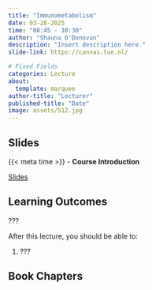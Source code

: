 ```yaml
---
title: "Immunometabolism"
date: 03-28-2025
time: "08:45 - 10:30"
author: "Shauna O'Donovan"
description: "Insert description here."
slide-link: https://canvas.tue.nl/

# Fixed Fields
categories: Lecture
about:
  template: marquee
author-title: "Lecturer"
published-title: "Date"
image: assets/512.jpg
---
```


## Slides
::: slide-deck
{{< meta time >}} - **Course Introduction**

::: slides
[Slides]({{< meta slide-link >}})
:::
:::

## Learning Outcomes

::: {.callout-important title="Principal Learning Outcome ?"}
???
:::

After this lecture, you should be able to:

1. ???


## Book Chapters

